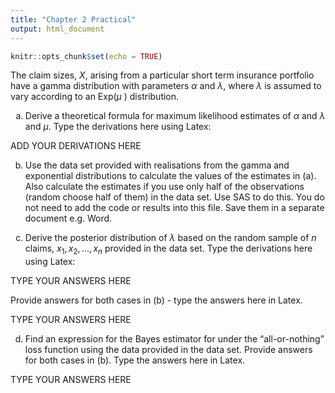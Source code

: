 ---
title: "Chapter 2 Practical"
output: html_document
---

```{r setup, include=FALSE}
knitr::opts_chunk$set(echo = TRUE)
```

The claim sizes, $X$, arising from a particular short term insurance portfolio have a gamma distribution with parameters $\alpha$  and  $\lambda$, where $\lambda$  is assumed to vary according to an Exp($\mu$ ) distribution. 

(a)	Derive a theoretical formula for maximum likelihood estimates of $\alpha$ and $\lambda$ and  $\mu$. Type the derivations here using Latex:

ADD YOUR DERIVATIONS HERE

(b)	Use the data set provided with realisations from the gamma and exponential distributions to calculate the values of the estimates in (a). Also calculate the estimates if you use only half of the observations (random choose half of them) in the data set. Use SAS to do this. You do not need to add the code or results into this file. Save them in a separate document e.g. Word. 


(c)	Derive the posterior distribution of $\lambda$  based on the random sample of  $n$ claims, $x_1,x_2,...,x_n$ provided in the data set. Type the derivations here using Latex:

TYPE YOUR ANSWERS HERE

Provide answers for both cases in (b) - type the answers here in Latex. 

TYPE YOUR ANSWERS HERE

(d)	Find an expression for the Bayes estimator for  under the "all-or-nothing" loss function using the data provided in the data set. Provide answers for both cases in (b). Type the answers here in Latex. 

TYPE YOUR ANSWERS HERE
